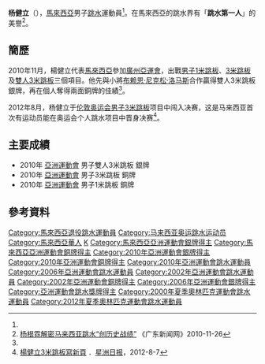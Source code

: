 {{noteTA|G1=Aquatics}}
{{Infobox sportsperson
|姓名= 杨健立
|罗马拼音= Yeoh Ken Nee
|昵称=
|國籍= {{MAS}}
|出生日期= {{birth_date_and_age|1983|4|30}}<ref name="广州亚运">[http://www.gz2010.cn/info/CHN_CHN/ZB/ZBB101A_DV@@@@@@@@@@@@@@@CHN_number=256694.html 2010年广州亚运会官方网站 跳水 - 杨根霓 - 简历]</ref>
|出生地點= [[File:Flag_of_Kuala_Lumpur_Malaysia.svg|22px]] [[吉隆坡|吉隆坡]]
|居住地= 
|逝世日期=
|逝世地點=
|身高= {{height|m=1.70}}<ref name="广州亚运"/>
|體重= {{weight|kg=70}}<ref name="广州亚运"/>
|运动= [[跳水|跳水]]
|項目= 1米跳板、3米跳板、<br/>雙人3米跳板
|級別=
|俱樂部=
|大學校隊=
|拍檔= [[布赖恩·尼克松·洛马斯|布赖恩·尼克松·洛马斯]]<br/>（3米跳板）
|前任拍檔= 
|教練=
|退役=
|medaltemplates= <!-- see [[Template:MedalRelatedTemplates|Template:MedalRelatedTemplates]] -->
{{MedalSport | 男子[[跳水|跳水]]}}
{{MedalCountry | {{MAS}}}}
{{MedalCompetition|[[共和联邦运动会|共和联邦运动会]]}}
{{MedalSilver| [[2006年共和联邦运动会|2006年 墨爾本]] |[[2006年共和聯邦運動會跳水比賽－男子1米跳板|男子1米跳板]]}}
{{MedalBronze| [[2010年共和聯邦運動會|2010年 德里]] |[[2010年共和聯邦運動會跳水比賽－男子雙人3米跳板|男子雙人3米跳板]]}}
{{MedalCompetition|[[亞洲運動會|亞洲運動會]]}}
{{MedalSilver| [[2006年亞洲運動會|2006年 多哈]] |[[2006年亞洲運動會跳水比賽－男子雙人3米跳板|男子雙人3米跳板]]}}
{{MedalSilver| [[2010年亞洲運動會|2010年 廣州]] |[[2010年亞洲運動會跳水比賽－男子雙人3米跳板|男子雙人3米跳板]]}}
{{MedalBronze| [[2002年亞洲運動會|2002年 釜山]] |[[2002年亞洲運動會跳水比賽－男子雙人3米跳板|男子雙人3米跳板]]}}
{{MedalBronze| [[2002年亞洲運動會|2002年 釜山]] |[[2002年亞洲運動會跳水比賽－男子3米跳板|男子3米跳板]]}}
{{MedalBronze| [[2010年亞洲運動會|2010年 廣州]] |[[2010年亞洲運動會跳水比賽－男子1米跳板|男子1米跳板]]}}
{{MedalBronze| [[2010年亞洲運動會|2010年 廣州]] |[[2010年亞洲運動會跳水比賽－男子3米跳板|男子3米跳板]]}}
}}

'''杨健立'''（{{bd|1983年|4月30日|catIdx=Y楊}}），[[馬來西亞|馬來西亞]]男子[[跳水|跳水]]運動員<ref name="广州亚运"/>。在馬來西亞的跳水界有「'''跳水第一人'''」的美譽<ref name="广东101126">[http://www.gd.chinanews.com/2010/2010-11-26/2/70689.shtml 杨根霓解密马来西亚跳水“创历史战绩”] {{Wayback|url=http://www.gd.chinanews.com/2010/2010-11-26/2/70689.shtml |date=20160305083452 }}《广东新闻网》2010-11-26</ref>。

==簡歷==
2010年11月，楊健立代表[[2010年亞洲運動會馬來西亞代表團|馬來西亞]]參加[[2010年亞洲運動會|廣州亞運會]]，出戰[[2010年亞洲運動會跳水比賽－男子1米跳板|男子1米跳板]]、[[2010年亞洲運動會跳水比賽－男子3米跳板|3米跳板]]及[[2010年亞洲運動會跳水比賽－男子雙人3米跳板|雙人3米跳板]]三個項目。他先與小將[[布赖恩·尼克松·洛马斯|布赖恩·尼克松·洛马斯]]合作贏得雙人3米跳板銀牌，再在個人奪得兩面銅牌的佳績<ref name="广州亚运"/>。

2012年8月，杨健立于[[2012年夏季奥林匹克运动会|伦敦奥运会]][[2012年夏季奥林匹克运动会跳水男子3米弹板比赛|男子3米跳板]]项目中闯入决赛，这是马来西亚首次有运动员能在奥运会个人跳水项目中晋身决赛<ref>[http://www.sinchew-i.com/node/317254 楊健立3米跳板寫新頁] {{Wayback|url=http://www.sinchew-i.com/node/317254 |date=20190626203736 }}．[[星洲日报|星洲日报]]，2012-8-7</ref>。

== 主要成績 ==
*2010年 [[2010年亞洲運動會|亞洲運動會]] 男子雙人3米跳板 銀牌
*2010年 [[2010年亞洲運動會|亞洲運動會]] 男子3米跳板 銅牌
*2010年 [[2010年亞洲運動會|亞洲運動會]] 男子1米跳板 銅牌

==參考資料==
{{reflist}}

{{DEFAULTSORT:Yeoh Ken Nee}}
[[Category:馬來西亞退役跳水運動員|Category:馬來西亞退役跳水運動員]]
[[Category:马来西亚奥运跳水运动员|Category:马来西亚奥运跳水运动员]]
[[Category:馬來西亞華人|Category:馬來西亞華人]]
[[Category:楊姓|K]]
[[Category:馬來西亞亞洲運動會銀牌得主|Category:馬來西亞亞洲運動會銀牌得主]]
[[Category:馬來西亞亞洲運動會銅牌得主|Category:馬來西亞亞洲運動會銅牌得主]]
[[Category:2010年亞洲運動會銀牌得主|Category:2010年亞洲運動會銀牌得主]]
[[Category:2010年亞洲運動會銅牌得主|Category:2010年亞洲運動會銅牌得主]]
[[Category:2010年亞洲運動會跳水運動員|Category:2010年亞洲運動會跳水運動員]]
[[Category:2006年亞洲運動會跳水運動員|Category:2006年亞洲運動會跳水運動員]]
[[Category:2002年亞洲運動會跳水運動員|Category:2002年亞洲運動會跳水運動員]]
[[Category:2002年亞洲運動會銅牌得主|Category:2002年亞洲運動會銅牌得主]]
[[Category:2006年亞洲運動會銀牌得主|Category:2006年亞洲運動會銀牌得主]]
[[Category:亞洲運動會跳水獎牌得主|Category:亞洲運動會跳水獎牌得主]]
[[Category:2000年夏季奧林匹克運動會跳水運動員|Category:2000年夏季奧林匹克運動會跳水運動員]]
[[Category:2012年夏季奧林匹克運動會跳水運動員|Category:2012年夏季奧林匹克運動會跳水運動員]]
